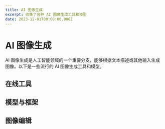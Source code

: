 ```yaml
---
title: AI 图像生成
excerpt: 收集了各种 AI 图像生成工具和模型
date: 2023-12-01T00:00:00.000Z
---
```


# AI 图像生成

AI 图像生成是人工智能领域的一个重要分支，能够根据文本描述或其他输入生成图像。以下是一些流行的 AI 图像生成工具和模型。

## 在线工具

<ResourceGrid>
  <ResourceCard 
    title="Midjourney" 
    description="强大的 AI 图像生成工具" 
    url="https://www.midjourney.com" 
    icon="🎨"
    featured
  />
  <ResourceCard 
    title="DALL-E" 
    description="OpenAI 开发的文本到图像生成模型" 
    url="https://openai.com/dall-e-3" 
    icon="🖼️"
    featured
  />
  <ResourceCard 
    title="Stable Diffusion WebUI" 
    description="Stable Diffusion 模型的 Web 界面" 
    url="https://github.com/AUTOMATIC1111/stable-diffusion-webui" 
    icon="🌈"
  />
</ResourceGrid>

## 模型与框架

<ResourceGrid>
  <ResourceCard 
    title="Stable Diffusion" 
    description="开源的文本到图像生成模型" 
    url="https://stability.ai" 
    icon="🔮"
  />
  <ResourceCard 
    title="Civitai" 
    description="AI 艺术模型和资源社区" 
    url="https://civitai.com" 
    icon="🏛️"
  />
  <ResourceCard 
    title="ComfyUI" 
    description="强大的 Stable Diffusion 图形化界面" 
    url="https://github.com/comfyanonymous/ComfyUI" 
    icon="🛋️"
  />
</ResourceGrid>

## 图像编辑

<ResourceGrid>
  <ResourceCard 
    title="Adobe Firefly" 
    description="Adobe 的 AI 图像生成工具" 
    url="https://firefly.adobe.com" 
    icon="🔥"
  />
  <ResourceCard 
    title="Canva Text to Image" 
    description="Canva 的 AI 图像生成功能" 
    url="https://www.canva.com/features/text-to-image/" 
    icon="📝"
  />
  <ResourceCard 
    title="Runway" 
    description="AI 视频和图像编辑工具" 
    url="https://runwayml.com" 
    icon="🛣️"
  />
</ResourceGrid>
